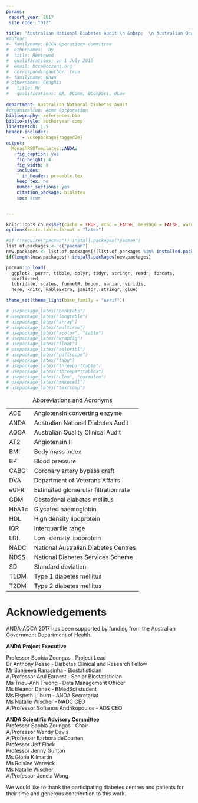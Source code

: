 ```yaml
---
params:
 report_year: 2017
 site_code: "012"

title: "Australian National Diabetes Audit \n &nbsp;  \n Australian Quality Clinical Audit  \n &nbsp;  \n `r params$report_year`  \n &nbsp;  \n  Site Report: `r params$site_code`"
#author:
#- familyname: BCCA Operations Committee
#  othernames:  by
#  title: Reviewed   
#  qualifications: on 1 July 2019
#  email: bcca@cczanz.org
#  correspondingauthor: true
#- familyname: Khan
# othernames: Genghis
#   title: Mr
#   qualifications: BA, BComm, BCompSci, BLaw
  
department: Australian National Diabetes Audit
#organization: Acme Corporation
bibliography: references.bib
biblio-style: authoryear-comp
linestretch: 1.5
header-includes:
      - \usepackage{ragged2e}
output:
  MonashRSUTemplates::ANDA:
    fig_caption: yes
    fig_height: 4
    fig_width: 8
    includes:
      in_header: preamble.tex
    keep_tex: no
    number_sections: yes
    citation_package: biblatex
    toc: true


---
```

```r
knitr::opts_chunk$set(cache = TRUE, echo = FALSE, message = FALSE, warning = FALSE, error = TRUE)
options(knitr.table.format = "latex")

#if (!require("pacman")) install.packages("pacman")
list.of.packages <- c("pacman")
new.packages <- list.of.packages[!(list.of.packages %in% installed.packages()[,"Package"])]
if(length(new.packages)) install.packages(new.packages)

pacman::p_load(
  ggplot2, purrr, tibble, dplyr, tidyr, stringr, readr, forcats,
  conflicted,
  lubridate, scales, funnelR, broom, naniar, viridis,
  here, knitr, kableExtra, janitor, stringr, glue)

theme_set(theme_light(base_family = "serif"))

# usepackage_latex("booktabs")
# usepackage_latex("longtable")
# usepackage_latex("array")
# usepackage_latex("multirow")
# usepackage_latex("xcolor", "table")
# usepackage_latex("wrapfig")
# usepackage_latex("float")
# usepackage_latex("colortbl")
# usepackage_latex("pdflscape")
# usepackage_latex("tabu")
# usepackage_latex("threeparttable")
# usepackage_latex("threeparttablex")
# usepackage_latex("ulem", "normalem")
# usepackage_latex("makecell")
# usepackage_latex("textcomp")
```


|       |                                      |
|-------|--------------------------------------|
| ACE   | Angiotensin converting enzyme        |
| ANDA  | Australian National Diabetes Audit   |
| AQCA  | Australian Quality Clinical Audit    |
| AT2   | Angiotensin II                       |
| BMI   | Body mass index                      |
| BP    | Blood pressure                       |
| CABG  | Coronary artery bypass graft         |
| DVA   | Department of Veterans Affairs       |
| eGFR  | Estimated glomerular filtration rate |
| GDM   | Gestational diabetes mellitus        |
| HbA1c | Glycated haemoglobin                 |
| HDL   | High density lipoprotein             |
| IQR   | Interquartile range                  |
| LDL   | Low-density lipoprotein              |
| NADC  | National Australian Diabetes Centres |
| NDSS  | National Diabetes Services Scheme    |
| SD    | Standard deviation                   |
| T1DM  | Type 1 diabetes mellitus             |
| T2DM  | Type 2 diabetes mellitus             |

Table: Abbreviations and Acronyms

# Acknowledgements
ANDA‐AQCA 2017 has been supported by funding from the Australian Government Department of Health.

**ANDA Project Executive** 

Professor Sophia Zoungas ‐ Project Lead   
Dr Anthony Pease ‐ Diabetes Clinical and Research Fellow  
Mr Sanjeeva Ranasinha ‐ Biostatistician   
A/Professor Arul Earnest ‐ Senior Biostatistician   
Ms Trieu‐Anh Truong ‐ Data Management Officer   
Ms Eleanor Danek ‐ BMedSci student  
Ms Elspeth Lilburn ‐ ANDA Secretariat   
Ms Natalie Wischer ‐ NADC CEO   
A/Professor Sofianos Andrikopoulos ‐ ADS CEO   

**ANDA Scientific Advisory Committee**   
Professor Sophia Zoungas ‐ Chair  
A/Professor Wendy Davis   
A/Professor Barbora deCourten   
Professor Jeff Flack    
Professor Jenny Gunton   
Ms Gloria Kilmartin   
Ms Roisine Warwick   
Ms Natalie Wischer   
A/Professor Jencia Wong    

We would like to thank the participating diabetes centres and patients for their time and generous
contribution to this work.
